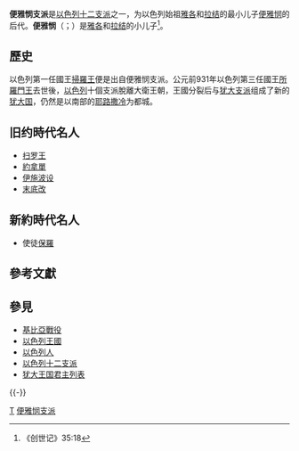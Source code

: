 {{Multiple issues|
{{expert}}
{{Expand|time=2018-10-28T03:32:35+00:00}}
{{Expand language}}
{{Unreferenced|time=2018-10-28T03:32:35+00:00}}
}}

'''便雅悯支派'''是[[以色列十二支派|以色列十二支派]]之一，为以色列始祖[[雅各|雅各]]和[[拉结|拉结]]的最小儿子[[便雅悯|便雅悯]]的后代。'''便雅悯'''（{{lang-he|'''בִּנְיָמִין''' / '''Benyāmîn'''}}；{{lang-en|'''Benyamin'''}}）是[[雅各|雅各]]和[[拉结|拉结]]的小儿子<ref>《创世记》35:18</ref>。

==歷史==
以色列第一任國王[[掃羅王|掃羅王]]便是出自便雅悯支派。公元前931年以色列第三任國王[[所羅門王|所羅門王]]去世後，[[以色列|以色列]]十個支派脫離大衛王朝，王國分裂后与[[犹大支派|犹大支派]]组成了新的[[犹大国|犹大国]]，仍然是以南部的[[耶路撒冷|耶路撒冷]]为都城。

== 旧约時代名人 ==
* [[扫罗王|扫罗王]]
* [[約拿單|約拿單]]
* [[伊施波设|伊施波设]]
* [[末底改|末底改]]

==新約時代名人==
*使徒[[保羅_(使徒)|保羅]]

== 參考文獻 ==
{{Reflist}}

== 參見 ==
* [[基比亞戰役|基比亞戰役]]
* [[以色列王國|以色列王國]]
* [[以色列人|以色列人]]
* [[以色列十二支派|以色列十二支派]]
* [[犹大王国君主列表|犹大王国君主列表]]

{{-}}
{{以色列十二支派}}

[[Category:以色列十二支派|T]]
[[Category:便雅悯支派|]]